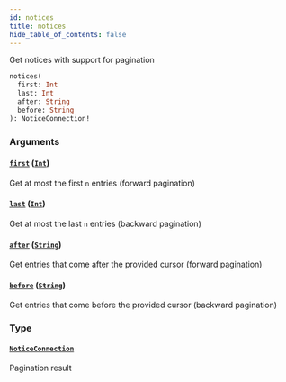 ```yaml
---
id: notices
title: notices
hide_table_of_contents: false
---
```



Get notices with support for pagination

```graphql
notices(
  first: Int
  last: Int
  after: String
  before: String
): NoticeConnection!
```


### Arguments

#### [`first`](#) ([`Int`](/cartesi-rollups/next/api/graphql/scalars/int))
Get at most the first `n` entries (forward pagination)



#### [`last`](#) ([`Int`](/cartesi-rollups/next/api/graphql/scalars/int))
Get at most the last `n` entries (backward pagination)



#### [`after`](#) ([`String`](/cartesi-rollups/next/api/graphql/scalars/string))
Get entries that come after the provided cursor (forward pagination)



#### [`before`](#) ([`String`](/cartesi-rollups/next/api/graphql/scalars/string))
Get entries that come before the provided cursor (backward pagination)



### Type

#### [`NoticeConnection`](/cartesi-rollups/next/api/graphql/objects/notice-connection)

Pagination result
